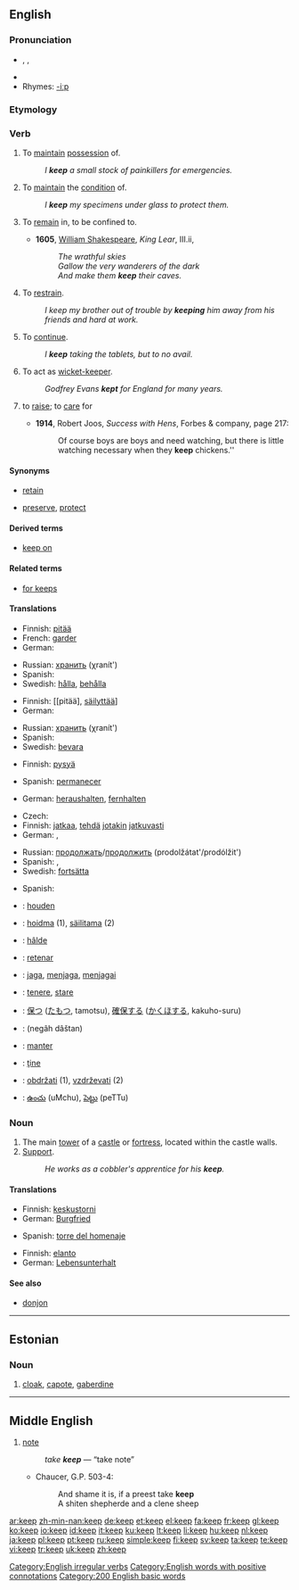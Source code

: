 {{wikipedia|Keep (disambiguation)}}
==English==

{{rank|half|certain|sent|271|keep|myself|morning|money}}

===Pronunciation===
* {{enPR|kēp}}, {{IPA|/kiːp/}}, {{SAMPA|/ki:p/}}
* {{audio|en-us-keep.ogg|Audio (US)}}
* Rhymes: [[Rhymes:English:-iːp|-iːp]]

===Etymology===
{{OE.}} {{term|cepan|cēpan}}

===Verb===
{{en-verb|keeps|keeping|kept}}

# {{transitive}} To [[maintain]] [[possession]] of.
#: ''I '''keep''' a small stock of painkillers for emergencies.''
# {{transitive}} To [[maintain]] the [[condition]] of.
#: ''I '''keep''' my specimens under glass to protect them.''
# {{transitive|archaic}} To [[remain]] in, to be confined to.
#* '''1605''', [[w:William_Shakespeare|William Shakespeare]], ''King Lear'', III.ii,
#*: ''The wrathful skies''
#*: ''Gallow the very wanderers of the dark''
#*: ''And make them '''keep''' their caves.''
# {{transitive}} To [[restrain]].
#: ''I keep my brother out of trouble by '''keeping''' him away from his friends and hard at work.'' <!-- The first "keep" here does not have the "restrain" sense, so it shouldn't be in bold. -->
# {{intransitive}} To [[continue]].
#: ''I '''keep''' taking the tablets, but to no avail.''
# {{context|intransitive|cricket}} To act as [[wicket-keeper]].
#: ''Godfrey Evans '''kept''' for England for many years.''
# {{transitive|of livestock}} to [[raise]]; to [[care]] for
#* '''1914''', Robert Joos, ''Success with Hens'', Forbes & company, page 217:
#*: Of course boys are boys and need watching, but there is little watching necessary when they '''keep''' chickens.''

====Synonyms====
* {{sense|maintain possession of}} [[retain]]
* {{sense|maintain the condition of}} [[preserve]], [[protect]]

====Derived terms====
* [[keep on]]

====Related terms====
* [[for keeps]]

====Translations====
{{trans-top|to maintain possession of}}
* Finnish: [[pitää]]
* French: [[garder]]
* German: {{t|de|behalten}}
{{trans-mid}}
* Russian: [[хранить]] (χranít')
* Spanish: {{t|es|guardar}}
* Swedish: [[hålla]], [[behålla]]
{{trans-bottom}}

{{trans-top|to maintain the condition of; to preserve}}
* Finnish: [[pitää], [[säilyttää]]]
* German: {{t|de|bewahren}}
{{trans-mid}}
* Russian: [[хранить]] (χranít')
* Spanish: {{t|es|guardar}}
* Swedish: [[bevara]]
{{trans-bottom}}

{{trans-top|to remain in, to be confined to}}
* Finnish: [[pysyä]]
{{trans-mid}}
* Spanish: [[permanecer]]
{{trans-bottom}}

{{trans-top|to restrain}}
* German: [[heraushalten]], [[fernhalten]]
{{trans-mid}}
{{trans-bottom}}

{{trans-top|to continue}}
* Czech: {{t|cs|pokračovat}}
* Finnish: [[jatkaa]], [[tehdä]] [[jotakin]] [[jatkuvasti]]
* German: {{t|de|weiterhin}}, {{t|de|weiter|alt=weiter [tun]}}
{{trans-mid}}
* Russian: [[продолжать]]/[[продолжить]] (prodolžátat'/prodólžit')
* Spanish: {{t|es|seguir}}, {{t|es|continuar}}
* Swedish: [[fortsätta]]
{{trans-bottom}}

{{trans-top|to act as wicket-keeper}}
{{trans-mid}}
{{trans-bottom}}

{{trans-top|of livestock: to raise; to care for}}
{{trans-mid}}
* Spanish: {{t|es|criar}}
{{trans-bottom}}

{{checktrans-top}}
* {{ttbc|Dutch}}: [[houden]]
* {{ttbc|Estonian}}: [[hoidma]] (1), [[säilitama]] (2)
* {{ttbc|Frisian}}: [[hâlde]]
* {{ttbc|Ido}}: [[retenar]]
* {{ttbc|Indonesian}}: [[jaga]], [[jaga|menjaga]], [[jaga|menjagai]]
* {{ttbc|Italian}}: [[tenere]], [[stare]]
{{checktrans-mid}}
* {{ttbc|Japanese}}: [[保つ]] ([[たもつ]], tamotsu), [[確保]]する ([[かくほ]]する, kakuho-suru)
* {{ttbc|Persian}}: {{FAchar|[[نگه داشتن]]}} (negâh dâštan)
* {{ttbc|Portuguese}}: [[manter]]
* {{ttbc|Romanian}}: [[ţine]]
* {{ttbc|Slovene}}: [[obdržati]] (1), [[vzdrževati]] (2)
* {{ttbc|Telugu}}: [[ఉంచు]] (uMchu), [[పెట్టు]] (peTTu)
{{checktrans-bottom}}

===Noun===
{{wikipedia}}
{{en-noun}}

# The main [[tower]] of a [[castle]] or [[fortress]], located within the castle walls.
# [[support#Noun|Support]].
#: ''He works as a cobbler's apprentice for his '''keep'''.''

====Translations====
{{trans-top|main tower}}
* Finnish: [[keskustorni]]
* German: [[Burgfried]] {{m}}
{{trans-mid}}
* Spanish: [[torre del homenaje]] {{f}}
{{trans-bottom}}

{{trans-top|support}}
* Finnish: [[elanto]]
* German: [[Lebensunterhalt]] {{m}}
{{trans-mid}}
{{trans-bottom}}

====See also====
* [[donjon]]

[[Category:English irregular verbs]]
[[Category:English words with positive connotations]]

----

==Estonian==

===Noun===
{{infl|et|noun}}

# [[cloak]], [[capote]], [[gaberdine]]

----

==Middle English==
{{infl|enm|noun}}

# [[note]]
#: ''take '''keep''''' — “take note”
#* Chaucer, G.P. 503-4:
#*: And shame it is, if a preest take '''keep'''
#*: A shiten shepherde and a clene sheep

[[Category:200 English basic words]]

[[ar:keep]]
[[zh-min-nan:keep]]
[[de:keep]]
[[et:keep]]
[[el:keep]]
[[fa:keep]]
[[fr:keep]]
[[gl:keep]]
[[ko:keep]]
[[io:keep]]
[[id:keep]]
[[it:keep]]
[[ku:keep]]
[[lt:keep]]
[[li:keep]]
[[hu:keep]]
[[nl:keep]]
[[ja:keep]]
[[pl:keep]]
[[pt:keep]]
[[ru:keep]]
[[simple:keep]]
[[fi:keep]]
[[sv:keep]]
[[ta:keep]]
[[te:keep]]
[[vi:keep]]
[[tr:keep]]
[[uk:keep]]
[[zh:keep]]